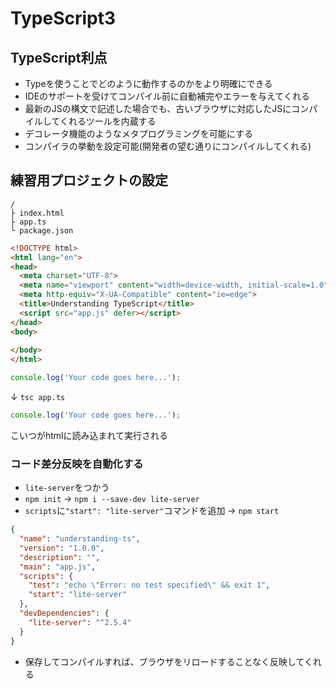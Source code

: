 # TypeScript3


## TypeScript利点
- Typeを使うことでどのように動作するのかをより明確にできる
- IDEのサポートを受けてコンパイル前に自動補完やエラーを与えてくれる
- 最新のJSの構文で記述した場合でも、古いブラウザに対応したJSにコンパイルしてくれるツールを内蔵する
- デコレータ機能のようなメタプログラミングを可能にする
- コンパイラの挙動を設定可能(開発者の望む通りにコンパイルしてくれる)

## 練習用プロジェクトの設定
```shell filename="dir"
/ 
├ index.html
├ app.ts
└ package.json
```

```html filename="index.html"
<!DOCTYPE html>
<html lang="en">
<head>
  <meta charset="UTF-8">
  <meta name="viewport" content="width=device-width, initial-scale=1.0">
  <meta http-equiv="X-UA-Compatible" content="ie=edge">
  <title>Understanding TypeScript</title>
  <script src="app.js" defer></script>
</head>
<body>
  
</body>
</html>
```

```ts filename="app.ts"
console.log('Your code goes here...');
```
↓ `tsc app.ts`
```js filename="app.js"
console.log('Your code goes here...');
```
こいつがhtmlに読み込まれて実行される


### コード差分反映を自動化する
- `lite-server`をつかう
- `npm init` → `npm i --save-dev lite-server`
- `scripts`に`"start": "lite-server"`コマンドを追加 → `npm start`

```json filename="package.json"
{
  "name": "understanding-ts",
  "version": "1.0.0",
  "description": "",
  "main": "app.js",
  "scripts": {
    "test": "echo \"Error: no test specified\" && exit 1",
    "start": "lite-server"
  },
  "devDependencies": {
    "lite-server": "^2.5.4"
  }
}
```
- 保存してコンパイルすれば、ブラウザをリロードすることなく反映してくれる